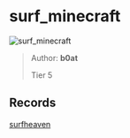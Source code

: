 
# surf_minecraft

![surf_minecraft](https://raw.githubusercontent.com/Sayt123/SurfMapPics/Maps-and-bonuses/csgo/surf_minecraft.jpg)

> Author: **b0at**
>
> Tier 5

## Records

[surfheaven](https://surfheaven.eu/map/surf_minecraft)
